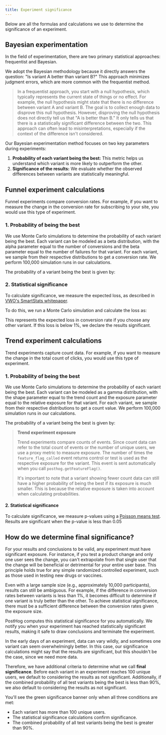 ```yaml
---
title: Experiment significance
---
```



Below are all the formulas and calculations we use to determine the significance of an experiment.

## Bayesian experimentation

In the field of experimentation, there are two primary statistical approaches: frequentist and Bayesian.

We adopt the Bayesian methodology because it directly answers the question: "Is variant A better than variant B?" This approach minimizes judgment errors, which are more common with the frequentist method.

> In a frequentist approach, you start with a null hypothesis, which typically represents the current state of things or no effect. For example, the null hypothesis might state that there is no difference between variant A and variant B. 
> The goal is to collect enough data to disprove this null hypothesis. However, disproving the null hypothesis does not directly tell us that "A is better than B." It only tells us that there is a statistically significant difference between the two. This approach can often lead to misinterpretations, especially if the context of the difference isn't considered.

Our Bayesian experimentation method focuses on two key parameters during experiments:

1. **Probability of each variant being the best:** This metric helps us understand which variant is more likely to outperform the other.
2. **Significance of the results:** We evaluate whether the observed differences between variants are statistically meaningful.

## Funnel experiment calculations

Funnel experiments compare conversion rates. For example, if you want to measure the change in the conversion rate for subscribing to your site, you would use this type of experiment.

### 1. Probability of being the best

We use Monte Carlo simulations to determine the probability of each variant being the best. Each variant can be modeled as a beta distribution, with the alpha parameter equal to the number of conversions and the beta parameter equal to the number of failures for that variant. For each variant, we sample from their respective distributions to get a conversion rate. We perform 100,000 simulation runs in our calculations.

The probability of a variant being the best is given by:

<FormulaScreenshot
  imageLight={FunnelExperimentCalculationLight}
  imageDark={FunnelExperimentCalculationDark}
  alt="Funnel experiment calculation" 
  classes="rounded"
/>

### 2. Statistical significance

To calculate significance, we measure the expected loss, as described in [VWO's SmartStats whitepaper](https://vwo.com/downloads/VWO_SmartStats_technical_whitepaper.pdf).

To do this, we run a Monte Carlo simulation and calculate the loss as:

<FormulaScreenshot
  imageLight={FunnelSignificanceLight}
  imageDark={FunnelSignificanceDark}
  alt="Funnel significance" 
  classes="rounded"
/>

This represents the expected loss in conversion rate if you choose any other variant. If this loss is below 1%, we declare the results significant.

## Trend experiment calculations

Trend experiments capture count data. For example, if you want to measure the change in the total count of clicks, you would use this type of experiment.

### 1. Probability of being the best

We use Monte Carlo simulations to determine the probability of each variant being the best. Each variant can be modeled as a gamma distribution, with the shape parameter equal to the trend count and the exposure parameter equal to the relative exposure for that variant. For each variant, we sample from their respective distributions to get a count value. We perform 100,000 simulation runs in our calculations.

The probability of a variant being the best is given by:

<FormulaScreenshot
  imageLight={TrendExperimentCalculationLight}
  imageDark={TrendExperimentCalculationDark}
  alt="Trend experiment calculation" 
  classes="rounded"
/>

>**Trend experiment exposure**
>
>
>Trend experiments compare counts of events. Since count data can refer to the total count of events or the number of unique users, we use a proxy metric to measure exposure. The number of times the `feature_flag_called` event returns control or test is used as the respective exposure for the variant. This event is sent automatically when you call `posthog.getFeatureFlag()`.
>
>It's important to note that a variant showing fewer count data can still have a higher probability of being the best if its exposure is much smaller. This is because the relative exposure is taken into account when calculating probabilities.

#### 2. Statistical significance

To calculate significance, we measure p-values using a [Poisson means test](https://www.evanmiller.org/statistical-formulas-for-programmers.html#count_test). Results are significant when the p-value is less than 0.05

## How do we determine final significance?

For your results and conclusions to be valid, any experiment must have significant exposure. For instance, if you test a product change and only one user sees the change, you can't extrapolate from that single user that the change will be beneficial or detrimental for your entire user base. This principle holds true for any simple randomized controlled experiment, such as those used in testing new drugs or vaccines.

Even with a large sample size (e.g., approximately 10,000 participants), results can still be ambiguous. For example, if the difference in conversion rates between variants is less than 1%, it becomes difficult to determine if one variant is truly better than the other. To achieve statistical significance, there must be a sufficient difference between the conversion rates given the exposure size.

PostHog computes this statistical significance for you automatically. We notify you when your experiment has reached statistically significant results, making it safe to draw conclusions and terminate the experiment.

In the early days of an experiment, data can vary wildly, and sometimes one variant can seem overwhelmingly better. In this case, our significance calculations might say that the results are significant, but this shouldn't be the case, since we need more data.

Therefore, we have additional criteria to determine what we call **final significance**. Before each variant in an experiment reaches 100 unique users, we default to considering the results as not significant. Additionally, if the combined probability of all test variants being the best is less than 90%, we also default to considering the results as not significant.

You'll see the green significance banner only when all three conditions are met:
- Each variant has more than 100 unique users.
- The statistical significance calculations confirm significance.
- The combined probability of all test variants being the best is greater than 90%.